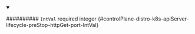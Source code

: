 
<details className="config-field" data-expandable="false" open>
<summary>

########## `IntVal` <span className="config-field-required" data-required="false">required</span> <span className="config-field-type">integer</span> <span className="config-field-default"></span> <span className="config-field-enum"></span> {#controlPlane-distro-k8s-apiServer-lifecycle-preStop-httpGet-port-IntVal}



</summary>



</details>
